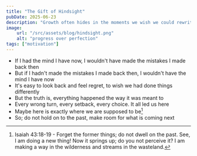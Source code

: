 ```yaml
---
title: "The Gift of Hindsight"
pubDate: 2025-06-23
description: "Growth often hides in the moments we wish we could rewrite. But maybe we were never off course"
image:
    url: "/src/assets/blog/hindsight.png"
    alt: "progress over perfection"
tags: ["motivation"]
---
```


<BlogLayout
    title={frontmatter.title}
    description={frontmatter.description}
    image={frontmatter.image.url}
    alt={frontmatter.image.alt}
    date={(frontmatter.pubDate).toString().slice(0,10)}
    tags={frontmatter.tags}>

<span>

- If I had the mind I have now, I wouldn't have made the mistakes I made back then
- But if I hadn't made the mistakes I made back then, I wouldn't have the mind I have now
- It's easy to look back and feel regret, to wish we had done things differently
- But the truth is, everything happened the way it was meant to
- Every wrong turn, every setback, every choice. It all led us here
- Maybe here is exactly where we are supposed to be[^1]
- So; do not hold on to the past, make room for what is coming next

[^1]:Isaiah 43:18-19 - Forget the former things; do not dwell on the past. See, I am doing a new thing! Now it springs up; do you not perceive it? I am making a way in the wilderness and streams in the wasteland.
</span>
</BlogLayout>
